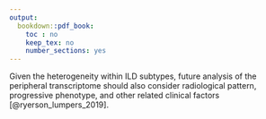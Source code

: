 ```yaml
---
output:
  bookdown::pdf_book:
    toc : no
    keep_tex: no
    number_sections: yes
---
```


<!-- This section is mandatory! -->



Given the heterogeneity within ILD subtypes, future analysis of the peripheral transcriptome should also consider radiological pattern, progressive phenotype, and other related clinical factors [@ryerson_lumpers_2019].



